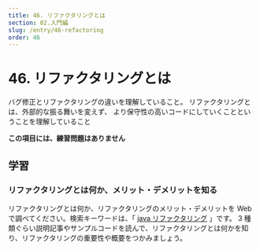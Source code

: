 ```yaml
---
title: 46. リファクタリングとは
section: 02.入門編
slug: /entry/46-refactoring
order: 46
---
```


# 46. リファクタリングとは

<p className="goal">バグ修正とリファクタリングの違いを理解していること。
  リファクタリングとは、外部的な振る舞いを変えず、
  より保守性の高いコードにしていくことということを理解していること</p>

**この項目には、練習問題はありません**

## 学習

### リファクタリングとは何か、メリット・デメリットを知る

リファクタリングとは何か、リファクタリングのメリット・デメリットを Web で調べてください。検索キーワードは、「 [java リファクタリング](https://www.google.com/search?q=java+リファクタリング) 」です。
3 種類ぐらい説明記事やサンプルコードを読んで、リファクタリングとは何かを知り、リファクタリングの重要性や概要をつかみましょう。
